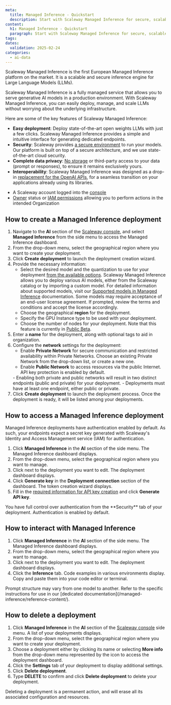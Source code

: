 ```yaml
---
meta:
  title: Managed Inference - Quickstart
  description: Start with Scaleway Managed Inference for secure, scalable AI model deployment in Europe's premier platform. Privacy-focused, fully managed.
content:
  h1: Managed Inference - Quickstart
  paragraph: Start with Scaleway Managed Inference for secure, scalable AI model deployment in Europe's premier platform. Privacy-focused, fully managed.
tags:
dates:
  validation: 2025-02-24
categories:
  - ai-data
---
```



Scaleway Managed Inference is the first European Managed Inference platform on the market. It is a scalable and secure inference engine for Large Language Models (LLMs).

Scaleway Managed Inference is a fully managed service that allows you to serve generative AI models in a production environment.
With Scaleway Managed Inference, you can easily deploy, manage, and scale LLMs without worrying about the underlying infrastructure.

Here are some of the key features of Scaleway Managed Inference:

* **Easy deployment**: Deploy state-of-the-art open weights LLMs with just a few clicks. Scaleway Managed Inference provides a simple and intuitive interface for generating dedicated endpoints.
* **Security**: Scaleway provides [a secure environment](/managed-inference/reference-content/data-privacy-security-scaleway-ai-services/) to run your models. Our platform is built on top of a secure architecture, and we use state-of-the-art cloud security.
* **Complete data privacy**: [No storage](/managed-inference/reference-content/data-privacy-security-scaleway-ai-services/#data-storage-policies) or third-party access to your data (prompt or responses), to ensure it remains exclusively yours.
* **Interoperability**: Scaleway Managed Inference was designed as a drop-in [replacement for the OpenAI APIs](/managed-inference/reference-content/openai-compatibility/), for a seamless transition on your applications already using its libraries.

<Requirements />

  - A Scaleway account logged into the [console](https://console.scaleway.com)
  - [Owner](/iam/concepts/#owner) status or [IAM permissions](/iam/concepts/#permission) allowing you to perform actions in the intended Organization

## How to create a Managed Inference deployment

1. Navigate to the **AI** section of the [Scaleway console](https://console.scaleway.com/), and select **Managed Inference** from the side menu to access the Managed Inference dashboard.
2. From the drop-down menu, select the geographical region where you want to create your deployment.
3. Click **Create deployment** to launch the deployment creation wizard.
4. Provide the necessary information:
    - Select the desired model and the quantization to use for your deployment [from the available options](/managed-inference/reference-content/).
        <Message type="important">
          Scaleway Managed Inference allows you to deploy various AI models, either from the Scaleway catalog or by importing a custom model. For detailed information about supported models, visit our [Supported models in Managed Inference](/managed-inference/reference-content/supported-models/) documentation.
        </Message>
        <Message type="note">
          Some models may require acceptance of an end-user license agreement. If prompted, review the terms and conditions and accept the license accordingly.
        </Message>
    - Choose the geographical **region** for the deployment.
    - Specify the GPU Instance type to be used with your deployment.
    - Choose the number of nodes for your deployment. Note that this feature is currently in [Public Beta](https://www.scaleway.com/betas/).
5. Enter a **name** for the deployment, along with optional tags to aid in organization.
6. Configure the **network** settings for the deployment:
    - Enable **Private Network** for secure communication and restricted availability within Private Networks. Choose an existing Private Network from the drop-down list, or create a new one.
    - Enable **Public Network** to access resources via the public Internet. API key protection is enabled by default.
    <Message type="important">
      - Enabling both private and public networks will result in two distinct endpoints (public and private) for your deployment.
      - Deployments must have at least one endpoint, either public or private.
    </Message>
7. Click **Create deployment** to launch the deployment process. Once the deployment is ready, it will be listed among your deployments.

## How to access a Managed Inference deployment

Managed Inference deployments have authentication enabled by default. As such, your endpoints expect a secret key generated with Scaleway's Identity and Access Management service (IAM) for authentication.

1. Click **Managed Inference** in the **AI** section of the side menu. The Managed Inference dashboard displays.
2. From the drop-down menu, select the geographical region where you want to manage.
3. Click <Icon name="more" /> next to the deployment you want to edit. The deployment dashboard displays.
4. Click **Generate key** in the **Deployment connection** section of the dashboard. The token creation wizard displays.
5. Fill in the [required information for API key creation](/iam/how-to/create-api-keys/) and click **Generate API key**.

<Message type="tip">
  You have full control over authentication from the **Security** tab of your deployment. Authentication is enabled by default.
</Message>

## How to interact with Managed Inference

1. Click **Managed Inference** in the **AI** section of the side menu. The Managed Inference dashboard displays.
2. From the drop-down menu, select the geographical region where you want to manage.
3. Click <Icon name="more" /> next to the deployment you want to edit. The deployment dashboard displays.
4. Click the **Inference** tab. Code examples in various environments display. Copy and paste them into your code editor or terminal.

<Message type="note">
  Prompt structure may vary from one model to another. Refer to the specific instructions for use in our [dedicated documentation](/managed-inference/reference-content/).
</Message>

## How to delete a deployment

1. Click **Managed Inference** in the **AI** section of the [Scaleway console](https://console.scaleway.com) side menu. A list of your deployments displays.
2. From the drop-down menu, select the geographical region where you want to create your deployment.
3. Choose a deployment either by clicking its name or selecting **More info** from the drop-down menu represented by the icon <Icon name="more" /> to access the deployment dashboard.
4. Click the **Settings** tab of your deployment to display additional settings.
5. Click **Delete deployment**.
6. Type **DELETE** to confirm and click **Delete deployment** to delete your deployment.

<Message type="important">
  Deleting a deployment is a permanent action, and will erase all its associated configuration and resources.
</Message>